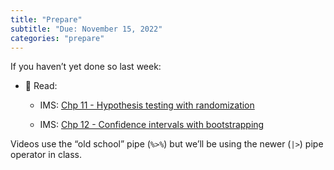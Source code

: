 ```yaml
---
title: "Prepare"
subtitle: "Due: November 15, 2022"
categories: "prepare"
---
```


If you haven't yet done so last week:

-   📖 Read:

    -   IMS: [Chp 11 - Hypothesis testing with randomization](https://openintro-ims.netlify.app/foundations-randomization.html)

    -   IMS: [Chp 12 - Confidence intervals with bootstrapping](https://openintro-ims.netlify.app/foundations-bootstrapping.html)

::: callout-note
Videos use the "old school" pipe (`%>%`) but we'll be using the newer (`|>`) pipe operator in class.
:::
